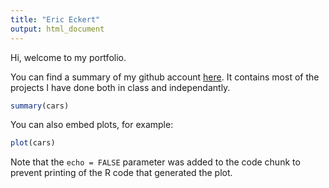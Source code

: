 ```yaml
---
title: "Eric Eckert"
output: html_document
---
```


Hi, welcome to my portfolio.

You can find a summary of my github account [here](githubReport.html). It contains most of the projects I have done both in class and independantly.



```r
summary(cars)
```

You can also embed plots, for example:

```r
plot(cars)
```

Note that the `echo = FALSE` parameter was added to the code chunk to prevent printing of the R code that generated the plot.
